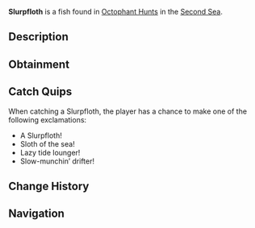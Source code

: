 {{FishInfobox
|image          = Slurpfloth.png
|rarity         = Limited
|event          = Animal Hunt
|sea            = Second Sea
|location       = [[Animals: Octophant]]
|sublocation    = 
|sources        = Fishing Rod
|radar_location = 
|prog_speed     = -45
|xp             = 1700
|weather        = Rain
|time           = 
|season         = Winter
|bait           = Fish Head
|base_weight    = 370
|base_value     = 1200
|weight_range   = 275
|base_chance    = 20
|base_resil     = 25
}}
'''Slurpfloth''' is a {{Rarity|Limited}} fish found in [[Octophant Hunt]]s in the [[Second Sea]].

== Description ==
{{Description|A lazy, sloth-like swimmer with drooping fins, nibbling slowly in the dark waters.|Bestiary Entry}}

== Obtainment ==
{{Description|It hangs where the rain drizzles over the sea.|Bestiary Hint}}
{{Fish Availability|
Octophant Hunt/Octophant Catchable
Octophant Hunt/Octophant Uncatchable
|top_rods      = 
Free Spirit Rod\436041.08\401989.19;
Trident Rod\348049.17\321308.29;
Firefly Rod\301791.07\326563.11;
Wildflower Rod\288626.98\287570.9;
Verdant Shear Rod\285500.06\284455.42;
Resourceful Rod\210330.3\209601.82;
North-Star Rod\173965\173231.88;
Event Horizon Rod\173119.22\173897.31;
Astral Rod\173119.22\173897.31;
Blazebringer Rod\251869.41\232954.55;
Astralhook Rod\190304.84\188985.45;
No-Life Rod\171686.86\168309.87;
Seraphic Rod\145091.63\142736.29;
Ethereal Prism Rod\142407.99\140341.3;
Challenger's Rod\138882.84\136228.52;
Rod Of The Forgotten Fang\128098.49\125985.63;
Depthseeker Rod\123092.67\120396.44;
Steady Rod\116630.62\126521.46;
Rod Of The Exalted One\114624\112864.1;
Rod Of The Depths\114614.87\112619.24;
Avalanche Rod\114614.48\111965.67;
Volcanic Rod\108734.15\105169.02;
Zeus Rod\105480.45\104153.17
|recommended   = Free Spirit Rod
}}

== Catch Quips ==
When catching a Slurpfloth, the player has a chance to make one of the following exclamations:
* A Slurpfloth!
* Sloth of the sea!
* Lazy tide lounger!
* Slow-munchin’ drifter!

== Change History ==
{{Change History|{{subst:Current Version}}}}

== Navigation ==
{{Fish Navbox|Animals: Octophant}}